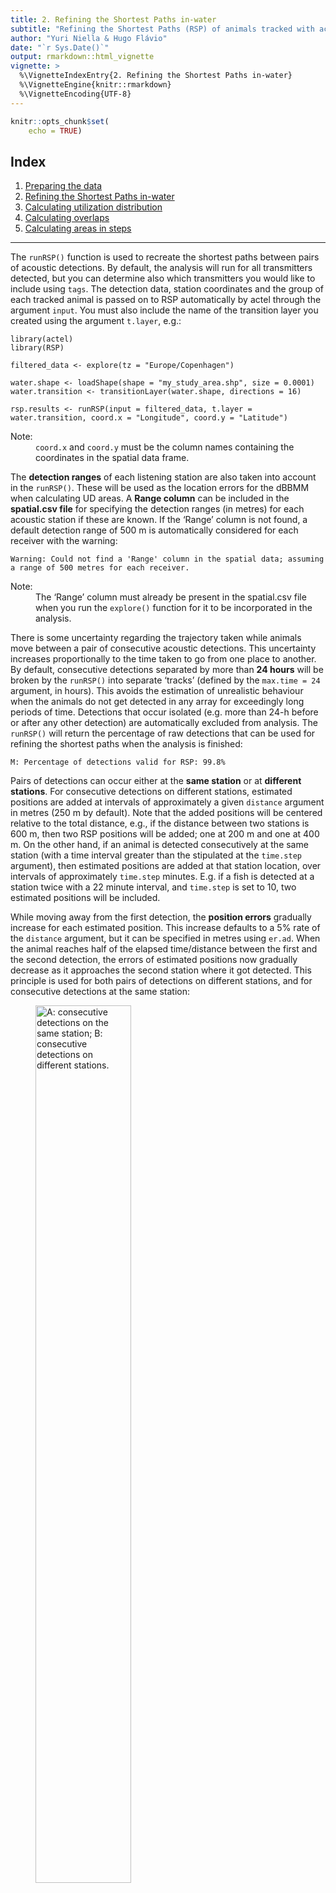 ```yaml
---
title: 2. Refining the Shortest Paths in-water
subtitle: "Refining the Shortest Paths (RSP) of animals tracked with acoustic transmitters in estuarine regions"
author: "Yuri Niella & Hugo Flávio"
date: "`r Sys.Date()`"
output: rmarkdown::html_vignette
vignette: >
  %\VignetteIndexEntry{2. Refining the Shortest Paths in-water}
  %\VignetteEngine{knitr::rmarkdown}
  %\VignetteEncoding{UTF-8}
---
```


```r
knitr::opts_chunk$set(
	echo = TRUE)
```

## Index

1. [Preparing the data](a-1_Preparing_the_data.html)
2. [Refining the Shortest Paths in-water](a-2_Refining_Shortest_paths.html)
3. [Calculating utilization distribution](a-3_dBBMM.html)
4. [Calculating overlaps](a-4_Overlaps.html)
5. [Calculating areas in steps](a-5_Areas_in_steps.html)

***

The `runRSP()` function is used to recreate the shortest paths between pairs of acoustic detections. By default, the analysis will run for all transmitters detected, but you can determine also which transmitters you would like to include using `tags`. The detection data, station coordinates and the group of each tracked animal is passed on to RSP automatically by actel through the argument `input`. You must also include the name of the transition layer you created using the argument `t.layer`, e.g.:

```
library(actel)
library(RSP)

filtered_data <- explore(tz = "Europe/Copenhagen")

water.shape <- loadShape(shape = "my_study_area.shp", size = 0.0001)  
water.transition <- transitionLayer(water.shape, directions = 16)

rsp.results <- runRSP(input = filtered_data, t.layer = water.transition, coord.x = "Longitude", coord.y = "Latitude")
```

Note:
  : `coord.x` and `coord.y` must be the column names containing the coordinates in the spatial data frame.


The **detection ranges** of each listening station are also taken into account in the `runRSP()`. These will be used as the location errors for the dBBMM when calculating UD areas. A **Range column** can be included in the **spatial.csv file** for specifying the detection ranges (in metres) for each acoustic station if these are known. If the 'Range' column is not found, a default detection range of 500 m is automatically considered for each receiver with the warning:

```
Warning: Could not find a 'Range' column in the spatial data; assuming a range of 500 metres for each receiver.
```

Note:
  : The 'Range' column must already be present in the spatial.csv file when you run the `explore()` function for it to be incorporated in the analysis.

There is some uncertainty regarding the trajectory taken while animals move between a pair of consecutive acoustic detections. This uncertainty increases proportionally to the time taken to go from one place to another. By default, consecutive detections separated by more than **24 hours** will be broken by the `runRSP()` into separate 'tracks' (defined by the `max.time = 24` argument, in hours). This avoids the estimation of unrealistic behaviour when the animals do not get detected in any array for exceedingly long periods of time. Detections that occur isolated (e.g. more than 24-h before or after any other detection) are automatically excluded from analysis. The `runRSP()` will return the percentage of raw detections that can be used for refining the shortest paths when the analysis is finished:

```
M: Percentage of detections valid for RSP: 99.8%
```

Pairs of detections can occur either at the **same station** or at **different stations**. For consecutive detections on different stations, estimated positions are added at intervals of approximately a given `distance` argument in metres (250 m by default). Note that the added positions will be centered relative to the total distance, e.g., if the distance between two stations is 600 m, then two RSP positions will be added; one at 200 m and one at 400 m. On the other hand, if an animal is detected consecutively at the same station (with a time interval greater than the stipulated at the `time.step` argument), then estimated positions are added at that station location, over intervals of approximately `time.step` minutes. E.g. if a fish is detected at a station twice with a 22 minute interval, and `time.step` is set to 10, two estimated positions will be included.

While moving away from the first detection, the **position errors** gradually increase for each estimated position. This increase defaults to a 5% rate of the `distance` argument, but it can be specified in metres using `er.ad`. When the animal reaches half of the elapsed time/distance between the first and the second detection, the errors of estimated positions now gradually decrease as it approaches the second station where it got detected. This principle is used for both pairs of detections on different stations, and for consecutive detections at the same station:

![**A:** consecutive detections on the same station; **B:** consecutive detections on different stations.](Example_detection.png){#id .class width=60% height=60%}

<br/>

![](RSP_index.png){#id .class width=95% height=95%}

Note how the **distances between consecutive RSP positions** (points) vary around the `distance` argument (250 m by default) as they depend on the estuary shape and the shortest distances between stations. It is also possible to observe how the **errors of the estimated positions** (lines) gradually increase/decrease as the animals move between stations.

<br/>

The **dynamic Brownian Bridge Movement Model** accounts for the **speed** at which animals move between consecutive detections to **expand/contract the UD areas**. Consequently, depending on your array configuration, estuary shape and species being tracked, you may find useful to adjust the `distance` and `time.lapse` arguments for recreating the most plausible movement patterns of the monitored animals. 

<br/>

**Note:** If your tracked animals were recaptured during the monitoring period you may want to provide these aditional locations to `runRSP()`. To do so, please provide the following dataset named **recaptures.csv**:

|     Recapture.date| Signal| Length_mm| Weight_kg|  Latitude| Longitude| Returned|
|:------------------|------:|---------:|---------:|---------:|---------:|--------:|
|2014-10-17 17:10:34|    485|       481|       2.1| -33.13151|  151.5974|     TRUE|
|2014-10-31 18:02:39|    485|       481|       2.1| -33.08676|  151.6002|     TRUE|

Please make sure you provide the **Recapture.date** timezone at local time. To include the respective recapture locations in the estimations of refined shortest paths, make sure to set `recaptures = TRUE` in `runRSP()`. The recapture locations will be used to start a **new RSP track** begining at the recapture location:

|          Timestamp|  Receiver|  Transmitter| Longitude|  Latitude|  Position|    Track|
|:------------------|---------:|------------:|---------:|---------:|---------:|--------:|
|2014-10-10 10:23:24|    115409| A69-9004-485|  151.6093| -33.09295|  Receiver| Track_01|
|2014-10-10 10:38:15|    115409| A69-9004-485|  151.6093| -33.09295|  Receiver| Track_01|
|2014-10-17 17:10:34|        NA| A69-9004-485|  151.5974| -33.13151| Recapture| Track_02|
|2014-10-17 18:00:22|        NA| A69-9004-485|  151.5992| -33.12971|       RSP| Track_02|
|2014-10-17 18:50:11|        NA| A69-9004-485|  151.6008| -33.12811|       RSP| Track_02|


## 2.1. Exploring the runRSP results

Here are some examples of the `runRSP()` output:

(1) In the `$tracks` object you can find metadata, stored individually for each tracked transmitter, on the **identified tracks** (Track) and their corresponding **number of total acoustic detections** (original.n), **duration in hours** (Timespan), and their corresponding **validity** (Valid):

|  Track |original.n|          First.time|           Last.time|    Timespan| Valid|
|:-------|---------:|-------------------:|-------------------:|-----------:|-----:|
|Track_01|         3| 2018-02-11 20:27:37| 2018-02-11 20:29:35|  0.03 hours|  TRUE|
|Track_02|         2| 2018-02-20 10:54:54| 2018-02-20 10:56:07|  0.02 hours|  TRUE|
|Track_03|       103| 2018-03-07 00:41:10| 2018-03-07 08:20:02|  7.64 hours|  TRUE|
|Track_04|        22| 2018-03-17 13:07:43| 2018-03-17 13:36:42|  0.48 hours|  TRUE|
|Track_05|         1| 2018-04-04 12:47:05| 2018-04-04 12:47:05|  0.00 hours| FALSE|
|Track_06|         2| 2018-04-18 08:41:11| 2018-04-18 08:48:47|  0.12 hours|  TRUE|
|Track_07|         3| 2018-04-20 09:30:02| 2018-04-20 09:33:55|  0.06 hours|  TRUE|
|Track_08|         7| 2018-04-23 05:10:47| 2018-04-23 08:43:45|  3.54 hours|  TRUE|
|Track_09|        22| 2018-04-24 11:40:56| 2018-04-26 01:00:13| 37.32 hours|  TRUE|
|Track_10|         5| 2018-08-20 11:56:47| 2018-08-20 12:06:51|  0.16 hours|  TRUE|
|Track_11|         2| 2018-08-21 14:33:30| 2018-08-21 14:42:52| 0.156 hours|  TRUE|
|Track_12|         2| 2018-08-22 16:04:24| 2018-08-22 16:05:44|  0.02 hours|  TRUE|
|Track_13|         1| 2018-08-23 19:21:20| 2018-08-23 19:21:20|  0.00 hours| FALSE|

Only the **valid tracks** are used by **RSP** to recreate the shortest in-water paths of tracked animals. The tracking data can be retrieved from the list `$detections` in which data is saved individually for each transmitter.

The RSP data can be found in the `$detections` object, stored individually for each tracked animal. There are **two main types of RSP interpolation**:

(2) For consecutive detections on **the same station**:


|           Timestamp| Receiver| Standard.name| Transmitter| Error| Longitude| Latitude| Position|   Track|
|:-------------------|--------:|-------------:|-----------:|-----:|---------:|--------:|--------:|-------:|
| 2018-03-07 00:43:49|   125449|          St.1|   R64K-4075|   500|  9.380188|  56.5716| Receiver| Track_3|
| 2018-03-07 00:53:07|       NA|            NA|   R64K-4075| 512.5|  9.380188|  56.5716|      RSP| Track_3|
| 2018-03-07 01:02:26|       NA|            NA|   R64K-4075| 512.5|  9.380188|  56.5716|      RSP| Track_3|
| 2018-03-07 01:11:45|   125449|          St.1|   R64K-4075|   500|  9.380188|  56.5716| Receiver| Track_3|

Note:
  : Various columns were omitted in this display for simplicity.

The **Position** column in this dataset identifies the two consecutive acoustic detections (`Receiver`) from this animal. We can notice that they occurred on the same **Station** (Standard.name column); the first on `2018-03-07 00:43:49` and the second on `2018-03-07 01:11:45` (slightly less than 30 minutes from each other). Because this time difference is longer than the default `time.lapse` (10 minutes), the `runRSP()` estimated the intermediate positions (RSP) by repeating the station's **Longitude** and **Latitude** and changing the **Error** parameter at a rate of 5% from the default `distance` argument (250 metres = 12.5 metres). Notice how the elapsed time was distributed evenly between the position intervals.

(3) For consecutive detections on **different stations**:

|           Timestamp| Receiver| Standard.name|  Transmitter| Error| Longitude| Latitude| Position|   Track|
|:-------------------|--------:|-------------:|------------:|-----:|---------:|--------:|--------:|-------:|
| 2018-04-27 05:27:10|   100474|          St.1|    R64K-4125|   500|  9.921725| 57.05595| Receiver| Track_5|
| 2018-04-27 05:35:17|       NA|            NA|    R64K-4125| 512.5|  9.928500| 57.05450|      RSP| Track_5|
| 2018-04-27 05:43:24|       NA|            NA|    R64K-4125|   525|  9.935500| 57.05350|      RSP| Track_5|
| 2018-04-27 05:51:32|       NA|            NA|    R64K-4125| 537.5|  9.943500| 57.05450|      RSP| Track_5|
| 2018-04-27 05:59:39|       NA|            NA|    R64K-4125|   550|  9.949500| 57.05650|      RSP| Track_5|
| 2018-04-27 06:07:47|       NA|            NA|    R64K-4125| 562.5|  9.955500| 57.05850|      RSP| Track_5|
| 2018-04-27 06:15:54|       NA|            NA|    R64K-4125|   575|  9.960500| 57.06150|      RSP| Track_5|
| 2018-04-27 06:24:01|       NA|            NA|    R64K-4125| 562.5|  9.964500| 57.06550|      RSP| Track_5|
| 2018-04-27 06:32:09|       NA|            NA|    R64K-4125|   550|  9.968500| 57.06850|      RSP| Track_5|
| 2018-04-27 06:40:16|       NA|            NA|    R64K-4125| 537.5|  9.975500| 57.07050|      RSP| Track_5|
| 2018-04-27 06:48:24|       NA|            NA|    R64K-4125|   525|  9.981500| 57.07250|      RSP| Track_5|
| 2018-04-27 06:56:31|       NA|            NA|    R64K-4125| 512.5|  9.986500| 57.07450|      RSP| Track_5|
| 2018-04-27 07:04:39|   107527|          St.2|    R64K-4125|   500|  9.992500| 57.07650| Receiver| Track_5|

Note:
  : Various columns were omitted in this display for simplicity.


Here the animal was detected first at the **station** `St.1` on `2018-04-27 05:27:10`, and then at the **station** `St.2` on `2018-04-27 07:04:39`. The `runRSP()` now calculated the shortest in-water path between stations, and we can see how the **Error** of added locations increased up to half-way, (575 metres on `2018-04-27 06:15:54`), and then decreased back to 500 as the track approached the second station.

<br/>

RSP also has a `plotDensities()` function, which allows you to investigate the distribution of elapsed time between consecutive acoustic detections:

![](densityRSP.png){#id .class width=650} 

You can set a **group** argument to generate a density plot for a particular group of interest. By default all monitored groups are used.

## 2.2. Visualizing the runRSP outputs

We can use `plotTracks()` to plot any of the tracks from the `runRSP()` output:

```
plotTracks(rsp.data1, base.raster = water.shape1, type = "both", tag = "R64K-4125", track = "Track_3")
plotTracks(rsp.data1, base.raster = water.shape1, type = "both", tag = "R64K-4125", track = "Track_3", land.col = "darkgreen")
plotTracks(rsp.data2, base.raster = water.shape2, type = "both", tag = "R64K-4545", track = "Track_9")
```

![](plotTrack2.png){#id .class width=550} 

You can use the function `suggestSize()` in your base raster (shapefile) file to get suggested dimensions for a projected plot, and easily change the colour of the land mass using `land.col`. The function `addStations()` can be used to **add the station locations** to your plot.:

![You can easily change the colour of the land mass using `land.col`.](plotTrack3.png){#id .class width=550} 


![](plotTrack4.png){#id .class width=100%} 

If the animal you want to plot was recaptured and you want to include the recapture locations, you can use `addRecaptures()`:

```
plotTracks(input = rsp.data, base.raster = water, tag = "A69-9004-485", track = 3) + 
  addStations(rsp.data) + addRecaptures(Signal = "485")
```
![](addRecaptures.png){#id .class width=75%} 

<br/>

## 2.3. Distances travelled exclusively in-water

The `getDistances()` function can be used to obtain the distances travelled (in metres) during each RSP track. The column `Loc.type` shows you whether the distances were calculated only using the station locations or if they were calculated also accounting for the interpolated positions (added by RSP).

```
dist.table <- getDistances(rsp.results)
dist.table
```

|Animal.tracked|   Track | Day.n| Loc.type| Dist.travel|     Group|
|:-------------|--------:|-----:|--------:|-----------:|---------:|
|     R64K-4075| Track_09|     3| Receiver|  66876.7892| R64K-4075|
|     R64K-4075| Track_09|     3|      RSP|  72662.5359| R64K-4075|
|     R64K-4125| Track_02|     3| Receiver|  13680.7627| R64K-4125|
|     R64K-4125| Track_02|     3|      RSP|  16797.9609| R64K-4125|
|     R64K-4125| Track_03|     4| Receiver| 182882.4870| R64K-4125|
|     R64K-4125| Track_03|     4|      RSP| 206155.7192| R64K-4125|
|     R64K-4125| Track_04|     2| Receiver|  25470.6122| R64K-4125|
|     R64K-4125| Track_04|     2|      RSP|  30076.9265| R64K-4125|
|     R64K-4125| Track_06|     1| Receiver|   2921.3768| R64K-4125|
|     R64K-4125| Track_06|     1|      RSP|   2940.6700| R64K-4125|
|     R64K-4128| Track_06|     2| Receiver|  29871.3633| R64K-4128|
|     R64K-4128| Track_06|     2|      RSP|  33987.0067| R64K-4128|
|     R64K-4128| Track_07|     2| Receiver|  31824.9768| R64K-4128|
|     R64K-4128| Track_07|     2|      RSP|  33987.0067| R64K-4128|
|     R64K-4128| Track_09|     1| Receiver|  32108.2706| R64K-4128|
|     R64K-4128| Track_09|     1|      RSP|  37689.2695| R64K-4128|

<br/>

We can use `plotDistances()` to compare the total distances travelled by each animal calculated using only the station locations and also including the RSP estimations:

```
plotDistances(dist.table)
```
<center>

![](distanceRSP.png){#id .class width=550} 	

</center>

Note:
  : You can view the data for a single group by using the argument `group`.

<br/>

```
plotDistances(dist.table, compare = FALSE)
```

<center>

![](distanceRSP2.png){#id .class width=550} 

</center>

Note:
  : If you set `compare = FALSE`, only the RSP total distances travelled will be returned.

[Proceed to Calculating utilization distribution](a-3_dBBMM.html)

[Back to top.](#)
